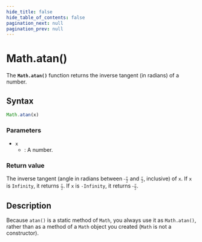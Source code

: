 ```yaml
---
hide_title: false
hide_table_of_contents: false
pagination_next: null
pagination_prev: null
---
```

# Math.atan()

The **`Math.atan()`** function returns the inverse tangent (in radians) of a number.

## Syntax

```js
Math.atan(x)
```

### Parameters

- `x`
  - : A number.

### Return value

The inverse tangent (angle in radians between <math><semantics><mrow><mo>-</mo><mfrac><mi>π</mi><mn>2</mn></mfrac></mrow></semantics></math> and <math><semantics><mfrac><mi>π</mi><mn>2</mn></mfrac></semantics></math>, inclusive) of `x`. If `x` is `Infinity`, it returns <math><semantics><mfrac><mi>π</mi><mn>2</mn></mfrac></semantics></math>. If `x` is `-Infinity`, it returns <math><semantics><mrow><mo>-</mo><mfrac><mi>π</mi><mn>2</mn></mfrac></mrow></semantics></math>.

## Description

Because `atan()` is a static method of `Math`, you always use it as `Math.atan()`, rather than as a method of a `Math` object you created (`Math` is not a constructor).
